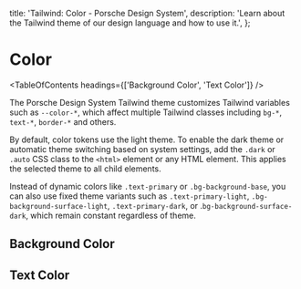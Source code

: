
  title: 'Tailwind: Color - Porsche Design System',
  description: 'Learn about the Tailwind theme of our design language and how to use it.',
};

# Color

<TableOfContents headings={['Background Color', 'Text Color']} />

The Porsche Design System Tailwind theme customizes Tailwind variables such as `--color-*`, which affect multiple
Tailwind classes including `bg-*`, `text-*`, `border-*` and others.

By default, color tokens use the light theme. To enable the dark theme or automatic theme switching based on system
settings, add the `.dark` or `.auto` CSS class to the `<html>` element or any HTML element. This applies the selected
theme to all child elements.

Instead of dynamic colors like `.text-primary` or `.bg-background-base`, you can also use fixed theme variants such as
`.text-primary-light`, `.bg-background-surface-light`, `.text-primary-dark`, or .`bg-background-surface-dark`, which
remain constant regardless of theme.

## Background Color

<ComponentStory story={colorStoryBackgroundColor} />

## Text Color

<ComponentStory story={colorStoryTextColor} />
